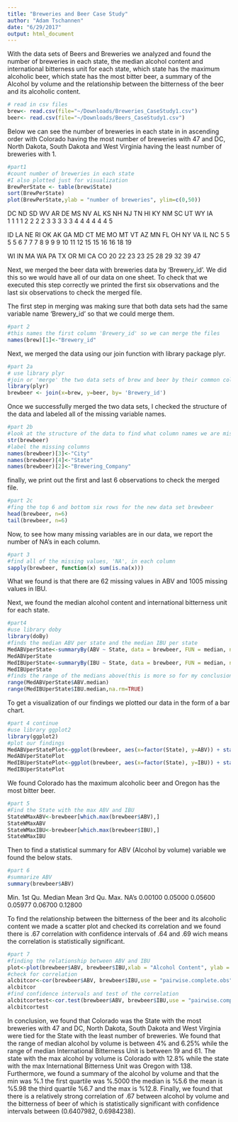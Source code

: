 ```yaml
---
title: "Breweries and Beer Case Study"
author: "Adam Tschannen"
date: "6/29/2017"
output: html_document
---
```



With the data sets of Beers and Breweries we analyzed and found the number of breweries in each state, the median alcohol content and international bitterness unit for each state, which state has the maximum alcoholic beer, which state has the most bitter beer, a summary of the Alcohol by volume and the relationship between the bitterness of the beer and its alcoholic content.
```r
# read in csv files 
brew<- read.csv(file="~/Downloads/Breweries_CaseStudy1.csv")
beer<- read.csv(file="~/Downloads/Beers_CaseStudy1.csv")
```

Below we can see the number of breweries in each state in in ascending order with Colorado having the most number of breweries with 47 and DC, North Dakota, South Dakota and West Virginia having the least number of breweries with 1. 

```r
#part1
#count number of breweries in each state
#I also plotted just for visualization 
BrewPerState <- table(brew$State)
sort(BrewPerState)
plot(BrewPerState,ylab = "number of breweries", ylim=c(0,50))
```

DC  ND  SD  WV  AR  DE  MS  NV  AL  KS  NH  NJ  TN  HI  KY  NM  SC  UT  WY  IA  
1   1   1   1   2   2   2   2   3   3   3   3   3   4   4   4   4   4   4   5   

ID LA  NE  RI  OK  AK  GA  MD  CT  ME  MO  MT  VT  AZ  MN  FL  OH  NY  VA  IL  NC 
 5  5   5   5   6   7   7   7   8   9   9   9  10  11  12  15  15  16  16  18  19   

WI IN  MA  WA  PA  TX  OR  MI  CA  CO 
20 22  23  23  25  28  29  32  39  47

Next, we merged the beer data with breweries data by 'Brewery_id'. We did this so we would have all of our data on one sheet. To check that we executed this step correctly we printed the first six observations and the last six observations to check the merged file.

The first step in merging was making sure that both data sets had the same variable name 'Brewery_id' so that we could merge them. 
```r
#part 2
#this names the first column 'Brewery_id' so we can merge the files
names(brew)[1]<-"Brewery_id"
```
Next, we merged the data using our join function with library package plyr.
```r
#part 2a
# use library plyr
#join or 'merge' the two data sets of brew and beer by their common column 'Brewery_id'
library(plyr)
brewbeer <- join(x=brew, y=beer, by= 'Brewery_id')
```
Once we successfully merged the two data sets, I checked the structure of the data and labeled all of the missing variable names. 
```r
#part 2b
#look at the structure of the data to find what column names we are missing
str(brewbeer)
#label the missing columns 
names(brewbeer)[3]<-"City"
names(brewbeer)[4]<-"State"
names(brewbeer)[2]<-"Brewering_Company"
```

finally, we print out the first and last 6 observations to check the merged file.
```r
#part 2c
#fing the top 6 and bottom six rows for the new data set brewbeer
head(brewbeer, n=6)
tail(brewbeer, n=6)
```

Now, to see how many missing variables are in our data, we report the number of NA’s in each column.
```r
#part 3
#find all of the missing values, 'NA', in each column
sapply(brewbeer, function(x) sum(is.na(x)))
```
What we found is that there are 62 missing values in ABV and 1005 missing values in IBU. 

Next, we found the median alcohol content and international bitterness unit for each state. 
```r
#part4
#use library doby
library(doBy)
#finds the median ABV per state and the median IBU per state
MedABVperState<-summaryBy(ABV ~ State, data = brewbeer, FUN = median, na.rm = TRUE)
MedABVperState
MedIBUperState<-summaryBy(IBU ~ State, data = brewbeer, FUN = median, na.rm = TRUE)
MedIBUperState
#finds the range of the medians above(this is more so for my conclusion) 
range(MedABVperState$ABV.median)
range(MedIBUperState$IBU.median,na.rm=TRUE)
```
To get a visualization of our findings we plotted our data in the form of a bar chart. 
```r
#part 4 continue
#use library ggplot2
library(ggplot2)
#plot our findings 
MedABVperStatePlot<-ggplot(brewbeer, aes(x=factor(State), y=ABV)) + stat_summary(fun.y="median", geom="bar", na.rm = TRUE)
MedABVperStatePlot
MedIBUperStatePlot<-ggplot(brewbeer, aes(x=factor(State), y=IBU)) + stat_summary(fun.y="median", geom="bar", na.rm =TRUE)
MedIBUperStatePlot

```

We found Colorado has the maximum alcoholic beer and Oregon has the most bitter beer.
```r
#part 5
#Find the State with the max ABV and IBU
StateWMaxABV<-brewbeer[which.max(brewbeer$ABV),] 
StateWMaxABV
StateWMaxIBU<-brewbeer[which.max(brewbeer$IBU),]
StateWMaxIBU
```

Then to find a statistical summary for ABV (Alcohol by volume) variable we found the below stats.
```r
#part 6
#summarize ABV
summary(brewbeer$ABV)
```
  Min. 1st Qu.  Median    Mean 3rd Qu.    Max.    NA's 
0.00100 0.05000 0.05600 0.05977 0.06700 0.12800

To find the relationship between the bitterness of the beer and its alcoholic content we made a scatter plot and checked its correlation and we found there is .67 correlation with confidence intervals of .64 and .69 wich means the correlation is statistically significant. 
```r
#part 7
#finding the relationship between ABV and IBU
plot<-plot(brewbeer$ABV, brewbeer$IBU,xlab = "Alcohol Content", ylab = "bitterness of the beer",abline(lm(brewbeer$IBU ~brewbeer$ABV), col="red"))
#check for correlation
alcbitcor<-cor(brewbeer$ABV, brewbeer$IBU,use = "pairwise.complete.obs", method = "pearson")
alcbitcor
#find confidence intervals and test of the correlation 
alcbitcortest<-cor.test(brewbeer$ABV, brewbeer$IBU,use = "pairwise.complete.obs", method = "pearson")
alcbitcortest
```
 

In conclusion, we found that Colorado was the State with the most breweries with
47 and DC, North Dakota, South Dakota and West Virginia were tied for the 
State with the least number of breweries. We found that the range of median 
alcohol by volume is between 4% and 6.25% while the range of median International
Bitterness Unit is between 19 and 61. The state with the max alcohol by volume 
is Colorado with 12.8% while the state with the max International Bitterness Unit
was Oregon with 138. Furthermore,  we found a summary of the alcohol by volume and that 
the min was %.1 the first quartile was  %.5000 the median is %5.6 the mean is  
%5.98 the third quartile %6.7 and the max is  %12.8. Finally, we found that 
there is a relatively strong correlation of .67 between alcohol by volume and the 
bitterness of beer of which is statistically significant with confidence intervals between  (0.6407982, 0.6984238).


